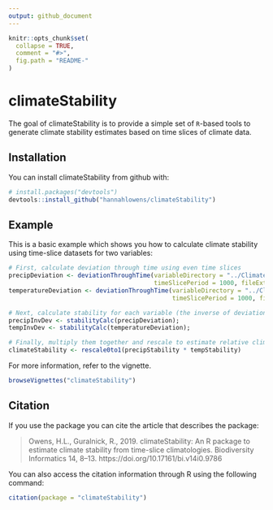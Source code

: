 ```yaml
---
output: github_document
---
```


<!-- README.md is generated from README.Rmd. Please edit that file -->

```r
knitr::opts_chunk$set(
  collapse = TRUE,
  comment = "#>",
  fig.path = "README-"
)
```

# climateStability

The goal of climateStability is to provide a simple set of `R`-based tools to generate climate stability estimates based on time slices of climate data.

## Installation

You can install climateStability from github with:

```r
# install.packages("devtools")
devtools::install_github("hannahlowens/climateStability")
```

## Example

This is a basic example which shows you how to calculate climate stability using time-slice datasets for two variables:

```r
# First, calculate deviation through time using even time slices
precipDeviation <- deviationThroughTime(variableDirectory = "../ClimateStabilityManuscript/precipfiles/",
                                        timeSlicePeriod = 1000, fileExtension = "asc");
temperatureDeviation <- deviationThroughTime(variableDirectory = "../ClimateStabilityManuscript/tempfiles/",
                                             timeSlicePeriod = 1000, fileExtension = "asc");

# Next, calculate stability for each variable (the inverse of deviation, scaled to between 0 and 1)
precipInvDev <- stabilityCalc(precipDeviation);
tempInvDev <- stabilityCalc(temperatureDeviation);

# Finally, multiply them together and rescale to estimate relative climate stability
climateStability <- rescale0to1(precipStability * tempStability)
```

For more information, refer to the vignette.
```r
browseVignettes("climateStability")
```

## Citation

If you use the package you can cite the article that describes the package:

> Owens, H.L., Guralnick, R., 2019. climateStability: An R package to estimate
> climate stability from time-slice climatologies. Biodiversity Informatics
> 14, 8–13. https://doi.org/10.17161/bi.v14i0.9786

You can also access the citation information through R using the following command:

```r
citation(package = "climateStability")
```
